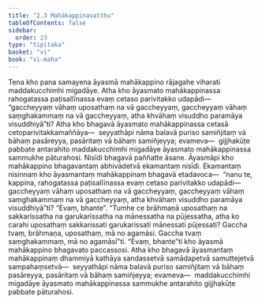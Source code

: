 ```yaml
---
title: "2.3 Mahākappinavatthu"
tableOfContents: false
sidebar:
  order: 23
type: "tipitaka"
basket: "vi"
book: "vi-maha"
---
```



<DynamicBreadcrumb />

<Division number="137" book="vi-maha" bookNo="3" page="143">

<Paragraph number="590" book="vi-maha">
Tena kho pana samayena āyasmā mahākappino rājagahe viharati maddakucchimhi migadāye. Atha kho āyasmato mahākappinassa rahogatassa paṭisallīnassa evaṃ cetaso parivitakko udapādi—  “gaccheyyaṃ vāhaṃ uposathaṃ na vā gaccheyyaṃ, gaccheyyaṃ vāhaṃ saṃghakammaṃ na vā gaccheyyaṃ, atha khvāhaṃ visuddho paramāya visuddhiyā”ti? Atha kho bhagavā āyasmato mahākappinassa cetasā cetoparivitakkamaññāya—  seyyathāpi nāma balavā puriso samiñjitaṃ vā bāhaṃ pasāreyya, pasāritaṃ vā bāhaṃ samiñjeyya; evameva—  gijjhakūṭe pabbate antarahito maddakucchimhi migadāye āyasmato mahākappinassa sammukhe pāturahosi. Nisīdi bhagavā paññatte āsane. Āyasmāpi kho mahākappino bhagavantaṃ abhivādetvā ekamantaṃ nisīdi. Ekamantaṃ nisinnaṃ kho āyasmantaṃ mahākappinaṃ bhagavā etadavoca—  “nanu te, kappina, rahogatassa paṭisallīnassa evaṃ cetaso parivitakko udapādi—  gaccheyyaṃ vāhaṃ uposathaṃ na vā gaccheyyaṃ, gaccheyyaṃ vāhaṃ saṃghakammaṃ na vā gaccheyyaṃ, atha khvāhaṃ visuddho paramāya visuddhiyā”ti? “Evaṃ, bhante”. “Tumhe ce brāhmaṇā uposathaṃ na sakkarissatha na garukarissatha na mānessatha na pūjessatha, atha ko carahi uposathaṃ sakkarissati garukarissati mānessati pūjessati? Gaccha tvaṃ, brāhmaṇa, uposathaṃ, mā no agamāsi. Gaccha tvaṃ saṃghakammaṃ, mā no agamāsī”ti. “Evaṃ, bhante”ti kho āyasmā mahākappino bhagavato paccassosi. Atha kho bhagavā āyasmantaṃ mahākappinaṃ dhammiyā kathāya sandassetvā samādapetvā samuttejetvā sampahaṃsetvā—  seyyathāpi nāma balavā puriso samiñjitaṃ vā bāhaṃ pasāreyya, pasāritaṃ vā bāhaṃ samiñjeyya; evameva—  maddakucchimhi migadāye āyasmato mahākappinassa sammukhe antarahito gijjhakūṭe pabbate pāturahosi.
</Paragraph>
</Division>